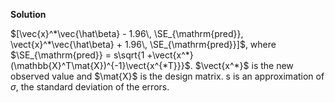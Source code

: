 
\color{blue}

**Solution**

$[\vec{x}^*\vec{\hat\beta} - 1.96\, \SE_{\mathrm{pred}}, \vect{x}^*\vec{\hat\beta} + 1.96\, \SE_{\mathrm{pred}}]$, where $\SE_{\mathrm{pred}} = s\sqrt{1 +\vect{x^*}(\mathbb{X}^T\mat{X})^{-1}\vect{x^{*T}}}$. $\vect{x^*}$ is the new observed value and $\mat{X}$ is the design matrix. s is an approximation of $\sigma$, the standard deviation of the errors.

\color{black}

